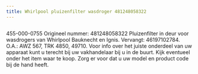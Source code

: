 ```yaml
---
title: Whirlpool pluizenfilter wasdroger 481248058322
---
```



<Image src={imageProduct} width={imageProduct.width} alt="" />


455-000-0755
Origineel nummer: 481248058322
Pluizenfilter in deur voor wasdrogers van Whirlpool Bauknecht en Ignis.
Vervangt: 46197102784.
O.A.: AWZ 567, TRK 4850, 49710.
Voor info over het juiste onderdeel van uw apparaat kunt u terecht bij uw vakhandelaar bij u in de buurt. Kijk eventueel onder het item waar te koop. Zorg er voor dat u uw model en product code bij de hand heeft.

